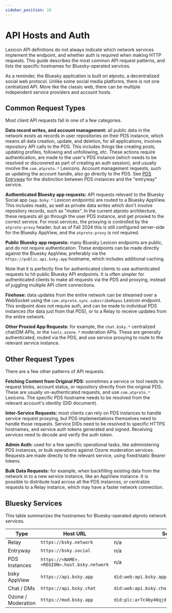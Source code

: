 ```yaml
---
sidebar_position: 18
---
```


# API Hosts and Auth

Lexicon API definitions do not always indicate which network services implement the endpoint, and whether auth is required when making HTTP requests. This guide describes the most common API request patterns, and lists the specific hostnames for Bluesky-operated services.

As a reminder, the Bluesky application is built on atproto, a decentralized social web protocol. Unlike some social media platforms, there is not one centralized API. More like the classic web, there can be multiple independent service providers and account hosts.


## Common Request Types

Most client API requests fall in one of a few categories.

**Data record writes, and account management:** all public data in the network exists as records in user repositories on their PDS instance, which means all data creation, update, and deletion, for all applications, involves repository API calls to the PDS. This includes things like creating posts, updating profiles, following and unfollowing, etc. These actions require authentication, are made to the user's PDS instance (which needs to be resolved or discovered as part of creating an auth session), and usually involve the `com.atproto.*` Lexicons. Account management requests, such as updating the account handle, also go directly to the PDS. See [PDS Entryway](/docs/advanced-guides/entryway) for the distinction between PDS instances and the "entryway" service.

**Authenticated Bluesky app requests:** API requests relevant to the Bluesky Social app (`app.bsky.*` Lexicon endpoints) are routed to a Bluesky AppView. This includes reads, as well as private data writes which don't involve repository records, such as "mutes". In the current atproto architecture, these requests all go through the user PDS instance, and get proxied to the correct service. For most services, the proxying is controlled by the `atproto-proxy` header, but as of Fall 2024 this is still configured server-side for the Bluesky AppView, and the `atproto-proxy` is not required.

**Public Bluesky app requests:** many Bluesky Lexicon endpoints are public, and do not require authentication. These endpoints can be made directly against the Bluesky AppView, preferably via the `https://public.api.bsky.app` hostname, which includes additional caching.

Note that it is perfectly fine for authenticated clients to use authenticated requests to hit public Bluesky API endpoints. It is often simpler for authenticated clients to make all requests via the PDS and proxying, instead of juggling multiple API client connections.

**Firehose:** data updates from the entire network can be streamed over a WebSocket using the `com.atproto.sync.subscribeRepos` Lexicon endpoint. This endpoint does not require auth, and can be made to individual PDS instances (for data just from that PDS), or to a Relay to receive updates from the entire network.

**Other Proxied App Requests:** for example, the `chat.bsky.*` centralized chat/DM APIs, or the `tools.ozone.*` moderation APIs. These are generally authenticated, routed via the PDS, and use service proxying to route to the relevant service instance.


## Other Request Types

There are a few other patterns of API requests.

**Fetching Content from Original PDS:** sometimes a service or tool needs to request blobs, account status, or repository directly from the original PDS. These are usually un-authenticated requests, and use `com.atproto.*` Lexicons. The specific PDS hostname needs to be resolved from the relevant account's identity (DID document).

**Inter-Service Requests:** most clients can rely on PDS instances to handle service request proxying, but PDS implementations themselves need to handle those requests. Service DIDs need to be resolved to specific HTTPS hostnames, and service auth tokens generated and signed. Receiving services need to decode and verify the auth token.

**Admin Auth:** used for a few specific operational tasks, like administering PDS instances, or bulk operations against Ozone moderation services. Requests are made directly to the relevant service, using fixed/static Bearer tokens.

**Bulk Data Requests:** for example, when backfilling existing data from the network in to a new service instance, like an AppView instance. It is possible to distribute load across all the PDS instances, or centralize requests to a Relay instance, which may have a faster network connection.


## Bluesky Services

This table summarizes the hostnames for Bluesky-operated atproto network services.

| Type | Host URL | Service DID |
| ---- | --- | ----------- |
| Relay | `https://bsky.network` | n/a |
| Entryway | `https://bsky.social` | n/a |
| PDS Instances | `https://<NAME>.<REGION>.host.bsky.network` | n/a |
| bsky AppView | `https://api.bsky.app` | `did:web:api.bsky.app#bsky_appview` |
| Chat / DMs | `https://api.bsky.chat` | `did:web:api.bsky.chat#bsky_chat` |
| Ozone / Moderation | `https://mod.bsky.app` | `did:plc:ar7c4by46qjdydhdevvrndac#atproto_labeler` |
